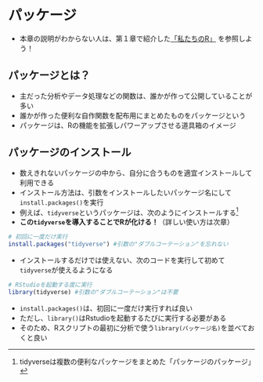 # パッケージ

- 本章の説明がわからない人は、第１章で紹介した[「私たちのR」](https://www.jaysong.net/RBook/datahandling1.html) を参照しよう！


## パッケージとは？
- 主だった分析やデータ処理などの関数は、誰かが作って公開していることが多い
- 誰かが作った便利な自作関数を配布用にまとめたものをパッケージという
- パッケージは、Rの機能を拡張しパワーアップさせる道具箱のイメージ

## パッケージのインストール

- 数えきれないパッケージの中から、自分に合うものを適宜インストールして利用できる
- インストール方法は、引数をインストールしたいパッケージ名にして`install.packages()`を実行
- 例えば、`tidyverse`というパッケージは、次のようにインストールする[^1]
- **この`tidyverse`を導入することでRが化ける！**（詳しい使い方は次章）

```r
# 初回に一度だけ実行
install.packages("tidyverse") #引数の"ダブルコーテーション"を忘れない
```

- インストールするだけでは使えない、次のコードを実行して初めて`tidyverse`が使えるようになる

```r
# RStudioを起動する度に実行
library(tidyverse) #引数の"ダブルコーテーション"は不要
```

- `install.packages()`は、初回に一度だけ実行すれば良い
- ただし、`library()`はRstudioを起動するたびに実行する必要がある
- そのため、Rスクリプトの最初に分析で使う`library(パッケージ名)`を並べておくと良い


[^1]: tidyverseは複数の便利なパッケージをまとめた「パッケージのパッケージ」